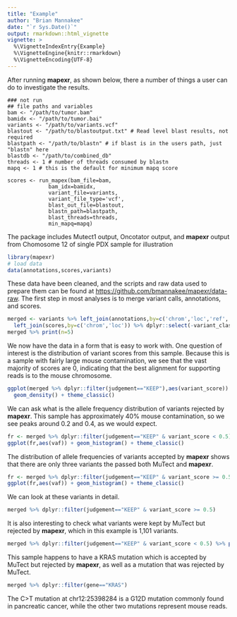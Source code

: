 ```yaml
---
title: "Example"
author: "Brian Mannakee"
date: "`r Sys.Date()`"
output: rmarkdown::html_vignette
vignette: >
  %\VignetteIndexEntry{Example}
  %\VignetteEngine{knitr::rmarkdown}
  %\VignetteEncoding{UTF-8}
---
```


After running **mapexr**, as shown below, there a number of things a user can do to investigate the results.

```
### not run
## file paths and variables
bam <- "/path/to/tumor.bam"
bamidx <- "/path/to/tumor.bai"
variants <- "/path/to/variants.vcf"
blastout <- "/path/to/blastoutput.txt" # Read level blast results, not required
blastpath <- "/path/to/blastn" # if blast is in the users path, just "blastn" here
blastdb <- "/path/to/combined_db"
threads <- 1 # number of threads consumed by blastn
mapq <- 1 # this is the default for minimum mapq score

scores <- run_mapex(bam_file=bam,
		     bam_idx=bamidx,
		     variant_file=variants,
		     variant_file_type='vcf',
		     blast_out_file=blastout,
		     blastn_path=blastpath,
		     blast_threads=threads,
		     min_mapq=mapq)
```

The package includes Mutect1 output, Oncotator output, and **mapexr** output from Chomosome 12 of single PDX sample for illustration

```r
library(mapexr)
# load data
data(annotations,scores,variants)
```

These data have been cleaned, and the scripts and raw data used to prepare them can be found at <https://github.com/bmannakee/mapexr/data-raw>.
The first step in most analyses is to merge variant calls, annotations, and scores.

```r
merged <- variants %>% left_join(annotations,by=c('chrom','loc','ref','alt')) %>%
  left_join(scores,by=c('chrom','loc')) %>% dplyr::select(-variant_classification)
merged %>% print(n=5)
```

We now have the data in a form that is easy to work with.
One question of interest is the distribution of variant scores from this sample.
Because this is a sample with fairly large mouse contamination, we see that the vast majority of scores are 0, indicating that the best alignment for supporting reads is to the mouse chromosome.

```r
ggplot(merged %>% dplyr::filter(judgement=="KEEP"),aes(variant_score)) + 
  geom_density() + theme_classic()
```

We can ask what is the allele frequency distribution of variants rejected by **mapexr**.
This sample has approximately 40\% mouse contamination, so we see peaks around 0.2 and 0.4, as we would expect.

```r
fr <- merged %>% dplyr::filter(judgement=="KEEP" & variant_score < 0.5)
ggplot(fr,aes(vaf)) + geom_histogram() + theme_classic()
```

The distribution of allele frequencies of variants accepted by **mapexr** shows that there are only three variants the passed both MuTect and **mapexr**.

```r
fr <- merged %>% dplyr::filter(judgement=="KEEP" & variant_score >= 0.5)
ggplot(fr,aes(vaf)) + geom_histogram() + theme_classic()
```

We can look at these variants in detail.

```r
merged %>% dplyr::filter(judgement=="KEEP" & variant_score >= 0.5)
```

It is also interesting to check what variants were kept by MuTect but rejected by **mapexr**, which in this example is 1,101 variants.

```r
merged %>% dplyr::filter(judgement=="KEEP" & variant_score < 0.5) %>% print(n=5)
```

This sample happens to have a KRAS mutation which is accepted by MuTect but rejected by **mapexr**, as well as a mutation that was rejected by MuTect.

```r
merged %>% dplyr::filter(gene=="KRAS")
```

The C>T mutation at chr12:25398284 is a G12D mutation commonly found in pancreatic cancer, while the other two mutations represent mouse reads.
